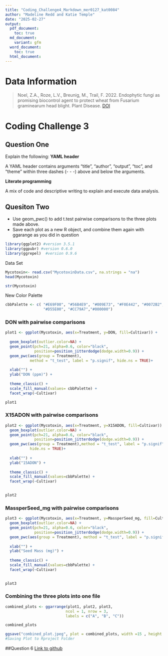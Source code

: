 ```yaml
---
title: "Coding_Challenge4_Markdown_mer0127_kat0084"
author: "Madeline Redd and Katie Temple"
date: "2025-02-27"
output:
  pdf_document:
    toc: true
  md_document:
    variant: gfm  
  word_document: 
    toc: true
  html_document: 
---
```

# Data Information  
> Noel, Z.A., Roze, L.V., Breunig, M., Trail, F. 2022. Endophytic fungi as promising 
> biocontrol agent to protect wheat from Fusarium graminearum head blight. Plant Disease. 
> [DOI](https://apsjournals.apsnet.org/doi/10.1094/PDIS-06-21-1253-RE)

# Coding Challenge 3 

## Question One 
Explain the following: 
 **YAML header**

A YAML header contains arguments “title”, “author”, “output”, “toc”, 
and “theme” within three dashes (- - -) above and below the arguments. 

 **Literate programming** 

A mix of code and descriptive writing to explain and execute data analysis.  

## Quesiton Two
  - Use geom_pwc() to add t.test pairwise comparisons to the three plots made 
    above. 
  - Save each plot as a new R object, and combine them again with ggarange as 
    you did in question


```r
library(ggplot2) #version 3.5.1
library(ggpubr) #version 0.6.0
library(ggrepel)  #version 0.9.6
```

Data Set

```r
Mycotoxin<- read.csv("MycotoxinData.csv", na.strings = "na")
head(Mycotoxin)

str(Mycotoxin)
```


New Color Palette
```r
cbbPalette <- c( "#E69F00", "#56B4E9", "#009E73", "#F0E442", "#0072B2",
                 "#D55E00", "#CC79A7","#000000")
```


### DON with pairwise comparisons
```r
plot1 <- ggplot(Mycotoxin, aes(x=Treatment, y=DON, fill=Cultivar)) +
  
  geom_boxplot(outlier.color=NA) +
  geom_point(pch=21, alpha=0.6, color="black", 
             position=position_jitterdodge(dodge.width=0.9)) +
  geom_pwc(aes(group = Treatment),
           method = "t_test", label = "p.signif", hide.ns = TRUE)+
  
  xlab("") +
  ylab("DON (ppm)") +
 
  theme_classic() +
  scale_fill_manual(values= cbbPalette) +
  facet_wrap(~Cultivar)

plot1
```

### X15ADON with pairwise comparisons
```r
plot2 <- ggplot(Mycotoxin, aes(x=Treatment, y=X15ADON, fill=Cultivar)) +
  geom_boxplot(outlier.color=NA) +
  geom_point(pch=21, alpha=0.6, color="black", 
             position=position_jitterdodge(dodge.width=0.9)) +
  geom_pwc(aes(group = Treatment),method = "t_test", label = "p.signif", 
           hide.ns = TRUE)+
  
  xlab("") +
  ylab("15ADON") +
  
  theme_classic() +
  scale_fill_manual(values=cbbPalette) +
  facet_wrap(~Cultivar) 
  

plot2
```

### MassperSeed_mg with pairwise comparisons
```r

plot3 <- ggplot(Mycotoxin, aes(x=Treatment, y=MassperSeed_mg, fill=Cultivar)) +
  geom_boxplot(outlier.color=NA) +
  geom_point(pch=21, alpha=0.6, color="black", 
             position=position_jitterdodge(dodge.width=0.9)) +
  geom_pwc(aes(group = Treatment), method = "t_test", label = "p.signif")+
  
  xlab("") +
  ylab("Seed Mass (mg)") +
  
  theme_classic() +
  scale_fill_manual(values=cbbPalette) +
  facet_wrap(~Cultivar) 
  

plot3
```

### Combining the three plots into one file
```r
combined_plots <- ggarrange(plot1, plot2, plot3, 
                           ncol = 1, nrow = 3, 
                           labels = c("A", "B", "C"))

combined_plots

ggsave("combined_plot.jpeg", plot = combined_plots, width =15 , height = 10) 
#Saving Plot to Rproject Folder

```

##Question 6
[Link to github](https://github.com/temkat/CodingChallenge4.git)



